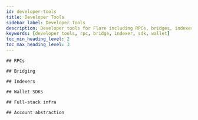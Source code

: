```yaml
---
id: developer-tools
title: Developer Tools
sidebar_label: Developer Tools
description: Developer tools for Flare including RPCs, bridges, indexers, account abstraction, wallet SDKs, and more.
keywords: [developer tools, rpc, bridge, indexer, sdk, wallet]
toc_min_heading_level: 2
toc_max_heading_level: 3
---
```



<DeveloperTools />

<div className="visually-hidden">

    ## RPCs

    ## Bridging

    ## Indexers

    ## Wallet SDKs

    ## Full-stack infra

    ## Account abstraction

</div>
